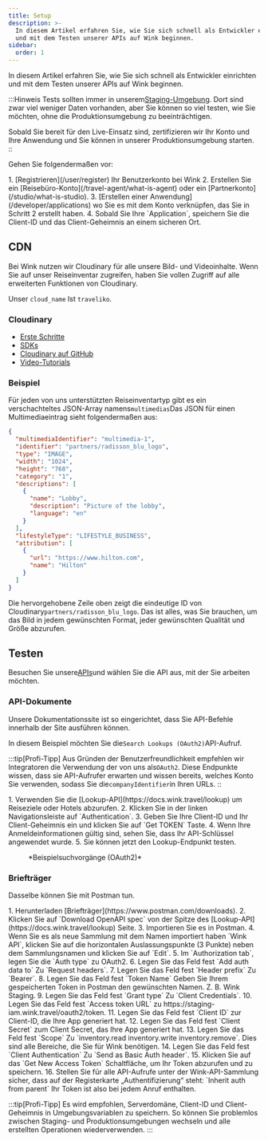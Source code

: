 ```yaml
---
title: Setup
description: >-
  In diesem Artikel erfahren Sie, wie Sie sich schnell als Entwickler einrichten
  und mit dem Testen unserer APIs auf Wink beginnen.
sidebar:
  order: 1
---
```


In diesem Artikel erfahren Sie, wie Sie sich schnell als Entwickler einrichten und mit dem Testen unserer APIs auf Wink beginnen.

:::Hinweis
Tests sollten immer in unserem[Staging-Umgebung](/getting-started/environments). Dort sind zwar viel weniger Daten vorhanden, aber Sie können so viel testen, wie Sie möchten, ohne die Produktionsumgebung zu beeinträchtigen.

Sobald Sie bereit für den Live-Einsatz sind, zertifizieren wir Ihr Konto und Ihre Anwendung und Sie können in unserer Produktionsumgebung starten.
::

Gehen Sie folgendermaßen vor:

<Steps>
  1. [Registrieren](/user/register) Ihr Benutzerkonto bei Wink
  2. Erstellen Sie ein [Reisebüro-Konto](/travel-agent/what-is-agent) oder ein [Partnerkonto](/studio/what-is-studio).
  3. [Erstellen einer Anwendung](/developer/applications) wo Sie es mit dem Konto verknüpfen, das Sie in Schritt 2 erstellt haben.
  4. Sobald Sie Ihre `Application`, speichern Sie die Client-ID und das Client-Geheimnis an einem sicheren Ort.
</Steps>


## CDN

Bei Wink nutzen wir Cloudinary für alle unsere Bild- und Videoinhalte. Wenn Sie auf unser Reiseinventar zugreifen, haben Sie vollen Zugriff auf alle erweiterten Funktionen von Cloudinary.

Unser `cloud_name` Ist  `traveliko`.

### Cloudinary

* [Erste Schritte](https://cloudinary.com/documentation/dev_kickstart)
* [SDKs](https://cloudinary.com/documentation/cloudinary_sdks)
* [Cloudinary auf GitHub](https://github.com/cloudinary)
* [Video-Tutorials](https://cloudinary.com/documentation/cloudinary_sdks_tutorials)

### Beispiel

Für jeden von uns unterstützten Reiseinventartyp gibt es ein verschachteltes JSON-Array namens`multimedias`Das JSON für einen Multimediaeintrag sieht folgendermaßen aus:

```json {3}
{
  "multimediaIdentifier": "multimedia-1",
  "identifier": "partners/radisson_blu_logo",
  "type": "IMAGE",
  "width": "1024",
  "height": "768",
  "category": "1",
  "descriptions": [
    {
      "name": "Lobby",
      "description": "Picture of the lobby",
      "language": "en"
    }
  ],
  "lifestyleType": "LIFESTYLE_BUSINESS",
  "attribution": [
    {
      "url": "https://www.hilton.com",
      "name": "Hilton"
    }
  ]
}
```

Die hervorgehobene Zeile oben zeigt die eindeutige ID von Cloudinary`partners/radisson_blu_logo`. Das ist alles, was Sie brauchen, um das Bild in jedem gewünschten Format, jeder gewünschten Qualität und Größe abzurufen.

## Testen

Besuchen Sie unsere[APIs](/developer/apis)und wählen Sie die API aus, mit der Sie arbeiten möchten.

### API-Dokumente

Unsere Dokumentationssite ist so eingerichtet, dass Sie API-Befehle innerhalb der Site ausführen können.

In diesem Beispiel möchten Sie die`Search Lookups (OAuth2)`API-Aufruf.

:::tip\[Profi-Tipp]
Aus Gründen der Benutzerfreundlichkeit empfehlen wir Integratoren die Verwendung der von uns als`OAuth2`. Diese Endpunkte wissen, dass sie API-Aufrufer erwarten und wissen bereits, welches Konto Sie verwenden, sodass Sie die`companyIdentifier`in Ihren URLs.
::

<Steps>
  1. Verwenden Sie die [Lookup-API](https://docs.wink.travel/lookup) um Reiseziele oder Hotels abzurufen.
  2. Klicken Sie in der linken Navigationsleiste auf `Authentication`.
  3. Geben Sie Ihre Client-ID und Ihr Client-Geheimnis ein und klicken Sie auf `Get TOKEN` Taste.
  4. Wenn Ihre Anmeldeinformationen gültig sind, sehen Sie, dass Ihr API-Schlüssel angewendet wurde.
  5. Sie können jetzt den Lookup-Endpunkt testen.
</Steps>


<figure>
  <CloudinaryImage width="700" height="265" resize="scale" quality="best" alt="Lookup-API-Endpunkt" src="academy/lookup-api-call" errorImage="noimage_opaque_nyrtl0.png" />

  <figcaption>*Beispielsuchvorgänge (OAuth2)*</figcaption>
</figure>


### Briefträger

Dasselbe können Sie mit Postman tun.

<Steps>
  1. Herunterladen [Briefträger](https://www.postman.com/downloads).
  2. Klicken Sie auf `Download OpenAPI spec` von der Spitze des [Lookup-API](https://docs.wink.travel/lookup) Seite.
  3. Importieren Sie es in Postman.
  4. Wenn Sie es als neue Sammlung mit dem Namen importiert haben `Wink API`, klicken Sie auf die horizontalen Auslassungspunkte (3 Punkte) neben dem Sammlungsnamen und klicken Sie auf `Edit`.
  5. Im `Authorization tab`, legen Sie die `Auth type` zu OAuth2.
  6. Legen Sie das Feld fest `Add auth data to` Zu `Request headers`.
  7. Legen Sie das Feld fest `Header prefix` Zu `Bearer`.
  8. Legen Sie das Feld fest `Token Name` Geben Sie Ihrem gespeicherten Token in Postman den gewünschten Namen. Z. B. Wink Staging.
  9. Legen Sie das Feld fest `Grant type` Zu `Client Credentials`.
  10. Legen Sie das Feld fest `Access token URL` zu https://staging-iam.wink.travel/oauth2/token.
  11. Legen Sie das Feld fest `Client ID` zur Client-ID, die Ihre App generiert hat.
  12. Legen Sie das Feld fest `Client Secret` zum Client Secret, das Ihre App generiert hat.
  13. Legen Sie das Feld fest `Scope` Zu `inventory.read inventory.write inventory.remove`. Dies sind alle Bereiche, die Sie für Wink benötigen.
  14. Legen Sie das Feld fest `Client Authentication` Zu `Send as Basic Auth header`.
  15. Klicken Sie auf das `Get New Access Token` Schaltfläche, um Ihr Token abzurufen und zu speichern.
  16. Stellen Sie für alle API-Aufrufe unter der Wink-API-Sammlung sicher, dass auf der Registerkarte „Authentifizierung“ steht: `Inherit auth from parent` Ihr Token ist also bei jedem Anruf enthalten.
</Steps>


:::tip\[Profi-Tipp]
Es wird empfohlen, Serverdomäne, Client-ID und Client-Geheimnis in Umgebungsvariablen zu speichern. So können Sie problemlos zwischen Staging- und Produktionsumgebungen wechseln und alle erstellten Operationen wiederverwenden.
:::

